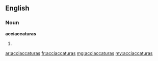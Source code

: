 ==English==

===Noun===
'''acciaccaturas'''

# {{plural of|acciaccatura}}

[[ar:acciaccaturas]]
[[fr:acciaccaturas]]
[[mg:acciaccaturas]]
[[my:acciaccaturas]]